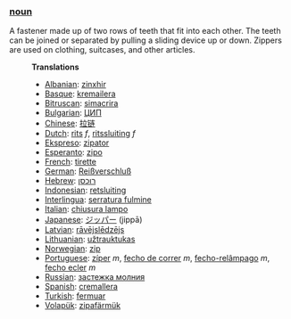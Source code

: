 ===[[noun]]===
A fastener made up of two rows of teeth that fit into each other. The teeth can be joined or separated by pulling a sliding device up or down. Zippers are used on clothing, suitcases, and other articles.

:'''Translations'''
:*[[Albanian]]: [[zinxhir]] 
:*[[Basque]]: [[kremailera]]
:*[[Bitruscan]]: [[simacrira]]
:*[[Bulgarian]]: [[ЦИП]] 
:*[[Chinese]]: [[拉链]]
:*[[Dutch]]: [[rits]] ''f'', [[ritssluiting]] ''f''
:*[[Ekspreso]]: [[zipator]]
:*[[Esperanto]]: [[zipo]]
:*[[French]]: [[tirette]] 
:*[[German]]: [[Reißverschluß]]
:*[[Hebrew]]: [[רוכסן]]
:*[[Indonesian]]: [[retsluiting]]
:*[[Interlingua]]: [[serratura fulmine]]
:*[[Italian]]: [[chiusura lampo]]
:*[[Japanese]]: [[ジッパー]] (jippā)
:*[[Latvian]]: [[rāvējslēdzējs]]
:*[[Lithuanian]]: [[užtrauktukas]]
:*[[Norwegian]]: [[zip]]
:*[[Portuguese]]: [[zíper]] ''m'', [[fecho de correr]] ''m'', [[fecho-relâmpago]] ''m'', [[fecho ecler]] ''m''
:*[[Russian]]: [[застежка молния]]
:*[[Spanish]]: [[cremallera]]
:*[[Turkish]]: [[fermuar]]
:*[[Volapük]]: [[zipafärmük]]
